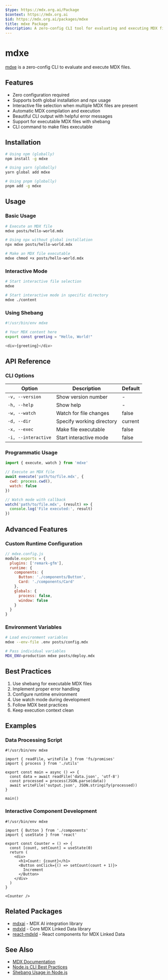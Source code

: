 ```yaml
---
$type: https://mdx.org.ai/Package
$context: https://mdx.org.ai
$id: https://mdx.org.ai/packages/mdxe
title: mdxe Package
description: A zero-config CLI tool for evaluating and executing MDX files with support for interactive mode and custom runtime configurations
---
```


# mdxe

[mdxe](https://npmjs.com/mdxe) is a zero-config CLI to evaluate and execute MDX files.

## Features

- Zero configuration required
- Supports both global installation and npx usage
- Interactive file selection when multiple MDX files are present
- Automatic MDX compilation and execution
- Beautiful CLI output with helpful error messages
- Support for executable MDX files with shebang
- CLI command to make files executable

## Installation

```bash
# Using npm (globally)
npm install -g mdxe

# Using yarn (globally)
yarn global add mdxe

# Using pnpm (globally)
pnpm add -g mdxe
```

## Usage

### Basic Usage

```bash
# Execute an MDX file
mdxe posts/hello-world.mdx

# Using npx without global installation
npx mdxe posts/hello-world.mdx

# Make an MDX file executable
mdxe chmod +x posts/hello-world.mdx
```

### Interactive Mode

```bash
# Start interactive file selection
mdxe

# Start interactive mode in specific directory
mdxe ./content
```

### Using Shebang

```bash
#!/usr/bin/env mdxe

# Your MDX content here
export const greeting = "Hello, World!"

<div>{greeting}</div>
```

## API Reference

### CLI Options

| Option | Description | Default |
|--------|-------------|---------|
| `-v, --version` | Show version number | - |
| `-h, --help` | Show help | - |
| `-w, --watch` | Watch for file changes | false |
| `-d, --dir` | Specify working directory | current |
| `-x, --exec` | Make file executable | false |
| `-i, --interactive` | Start interactive mode | false |

### Programmatic Usage

```javascript
import { execute, watch } from 'mdxe'

// Execute an MDX file
await execute('path/to/file.mdx', {
  cwd: process.cwd(),
  watch: false
})

// Watch mode with callback
watch('path/to/file.mdx', (result) => {
  console.log('File executed:', result)
})
```

## Advanced Features

### Custom Runtime Configuration

```javascript
// mdxe.config.js
module.exports = {
  plugins: ['remark-gfm'],
  runtime: {
    components: {
      Button: './components/Button',
      Card: './components/Card'
    },
    globals: {
      process: false,
      window: false
    }
  }
}
```

### Environment Variables

```bash
# Load environment variables
mdxe --env-file .env posts/config.mdx

# Pass individual variables
MDX_ENV=production mdxe posts/deploy.mdx
```

## Best Practices

1. Use shebang for executable MDX files
2. Implement proper error handling
3. Configure runtime environment
4. Use watch mode during development
5. Follow MDX best practices
6. Keep execution context clean

## Examples

### Data Processing Script

```mdx
#!/usr/bin/env mdxe

import { readFile, writeFile } from 'fs/promises'
import { process } from './utils'

export const main = async () => {
  const data = await readFile('data.json', 'utf-8')
  const processed = process(JSON.parse(data))
  await writeFile('output.json', JSON.stringify(processed))
}

main()
```

### Interactive Component Development

```mdx
#!/usr/bin/env mdxe

import { Button } from './components'
import { useState } from 'react'

export const Counter = () => {
  const [count, setCount] = useState(0)
  return (
    <div>
      <h1>Count: {count}</h1>
      <Button onClick={() => setCount(count + 1)}>
        Increment
      </Button>
    </div>
  )
}

<Counter />
```

## Related Packages
- [mdxai](./mdxai) - MDX AI integration library
- [mdxld](./mdxld) - Core MDX Linked Data library
- [react-mdxld](./react-mdxld) - React components for MDX Linked Data

## See Also
- [MDX Documentation](https://mdxjs.com)
- [Node.js CLI Best Practices](https://github.com/lirantal/nodejs-cli-apps-best-practices)
- [Shebang Usage in Node.js](https://nodejs.org/api/cli.html#shebang)

